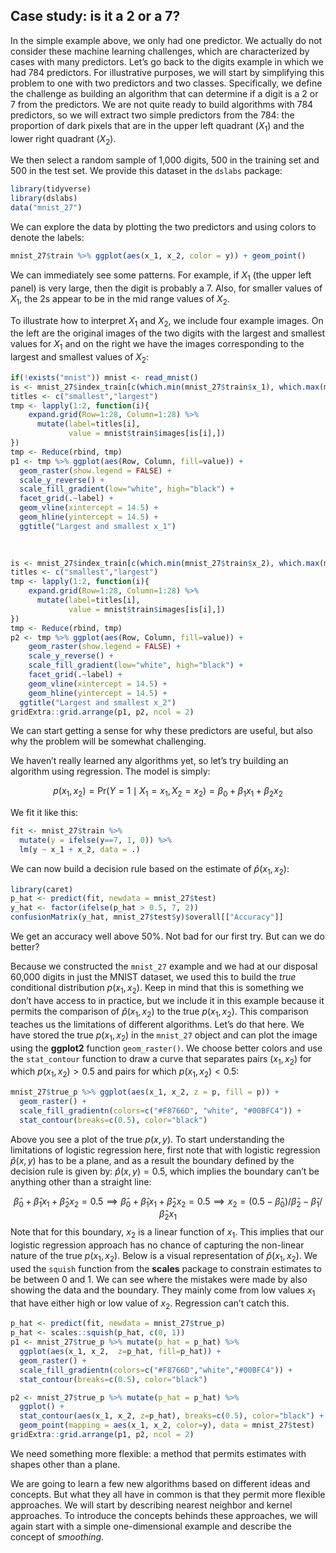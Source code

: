 ## Case study: is it a 2 or a 7? {#two-or-seven}

In the simple example above, we only had one predictor. We actually do not consider these machine learning challenges, which are characterized by cases with many predictors. Let's go back to the digits example in which we had 784 predictors. For illustrative purposes, we will start by simplifying this problem to one with two predictors and two classes. Specifically, we define the challenge as building an algorithm that can determine if a digit is a 2 or 7 from the predictors. We are not quite ready to build algorithms with 784 predictors, so we will extract two simple predictors from the 784: the proportion of dark pixels that are in the upper left quadrant ($X_1$) and the lower right quadrant ($X_2$).

We then select a random sample of 1,000 digits, 500 in the training set and 500 in the test set. We provide this dataset in the `dslabs` package:

```r
library(tidyverse)
library(dslabs)
data("mnist_27")
```

We can explore the data by plotting the two predictors and using colors to denote the labels:

```r
mnist_27$train %>% ggplot(aes(x_1, x_2, color = y)) + geom_point()
```

We can immediately see some patterns. For example, if $X_1$ (the upper left panel) is very large, then the digit is probably a 7. Also, for smaller values of $X_1$, the 2s appear to be in the mid range values of $X_2$. 

To illustrate how to interpret $X_1$ and $X_2$, we include four example images. On the left are the original images of the two digits with the largest and smallest values for $X_1$ and on the right we have the images corresponding to the largest and smallest values of $X_2$:

```r
if(!exists("mnist")) mnist <- read_mnist()
is <- mnist_27$index_train[c(which.min(mnist_27$train$x_1), which.max(mnist_27$train$x_1))]
titles <- c("smallest","largest")
tmp <- lapply(1:2, function(i){
    expand.grid(Row=1:28, Column=1:28) %>%  
      mutate(label=titles[i],  
             value = mnist$train$images[is[i],])
})
tmp <- Reduce(rbind, tmp)
p1 <- tmp %>% ggplot(aes(Row, Column, fill=value)) + 
  geom_raster(show.legend = FALSE) + 
  scale_y_reverse() +
  scale_fill_gradient(low="white", high="black") +
  facet_grid(.~label) + 
  geom_vline(xintercept = 14.5) +
  geom_hline(yintercept = 14.5) +
  ggtitle("Largest and smallest x_1")

    
 
is <- mnist_27$index_train[c(which.min(mnist_27$train$x_2), which.max(mnist_27$train$x_2))]
titles <- c("smallest","largest")
tmp <- lapply(1:2, function(i){
    expand.grid(Row=1:28, Column=1:28) %>%  
      mutate(label=titles[i],  
             value = mnist$train$images[is[i],])
})
tmp <- Reduce(rbind, tmp)
p2 <- tmp %>% ggplot(aes(Row, Column, fill=value)) + 
    geom_raster(show.legend = FALSE) + 
    scale_y_reverse() +
    scale_fill_gradient(low="white", high="black") +
    facet_grid(.~label) + 
    geom_vline(xintercept = 14.5) +
    geom_hline(yintercept = 14.5) +
  ggtitle("Largest and smallest x_2")
gridExtra::grid.arrange(p1, p2, ncol = 2)
```

We can start getting a sense for why these predictors are useful, but also why the problem will be somewhat challenging.

We haven't really learned any algorithms yet, so let's try building an algorithm using regression. The model is simply:

$$
p(x_1, x_2) = \mbox{Pr}(Y=1 \mid X_1=x_1 , X_2 = x_2) = 
\beta_0 + \beta_1 x_1 + \beta_2 x_2
$$

We fit it like this:

```r
fit <- mnist_27$train %>%
  mutate(y = ifelse(y==7, 1, 0)) %>%
  lm(y ~ x_1 + x_2, data = .)
```

We can now build a decision rule based on the estimate of $\hat{p}(x_1, x_2)$:

```r
library(caret)
p_hat <- predict(fit, newdata = mnist_27$test)
y_hat <- factor(ifelse(p_hat > 0.5, 7, 2))
confusionMatrix(y_hat, mnist_27$test$y)$overall[["Accuracy"]]
```

We get an accuracy well above 50%. Not bad for our first try. But can we do better?

Because we constructed the `mnist_27` example and we had at our disposal 60,000 digits in just the MNIST dataset, we used this to build the _true_ conditional distribution $p(x_1, x_2)$. Keep in mind that this is something we don't have access to in practice, but we include it in this example because it permits the comparison of $\hat{p}(x_1, x_2)$ to the true $p(x_1, x_2)$. This comparison teaches us the limitations of different algorithms. Let's do that here. We have stored the true $p(x_1,x_2)$ in the `mnist_27` object and can plot the image using the __ggplot2__ function `geom_raster()`.
We choose better colors and use the `stat_contour` function to draw a curve that separates pairs $(x_1,x_2)$ for which $p(x_1,x_2) > 0.5$ and pairs for which $p(x_1,x_2) < 0.5$:

```r
mnist_27$true_p %>% ggplot(aes(x_1, x_2, z = p, fill = p)) +
  geom_raster() +
  scale_fill_gradientn(colors=c("#F8766D", "white", "#00BFC4")) +
  stat_contour(breaks=c(0.5), color="black")
```

Above you see a plot of the true $p(x,y)$. To start understanding the limitations of logistic regression here, first note that with logistic regression $\hat{p}(x,y)$ has to be a plane, and as a result the boundary defined by the decision rule is given by: 
$\hat{p}(x,y) = 0.5$, which implies the boundary can't be anything other than a straight line:

$$
\hat{\beta}_0 + \hat{\beta}_1 x_1 + \hat{\beta}_2 x_2 = 0.5 \implies
\hat{\beta}_0 + \hat{\beta}_1 x_1 + \hat{\beta}_2 x_2 = 0.5  \implies
x_2 = (0.5-\hat{\beta}_0)/\hat{\beta}_2  -\hat{\beta}_1/\hat{\beta}_2 x_1
$$
Note that for this boundary, $x_2$ is a linear function of $x_1$. This implies that our logistic regression approach has no chance of capturing the non-linear nature of the true $p(x_1,x_2)$. Below is a visual representation of $\hat{p}(x_1, x_2)$. We used the `squish` function from the **scales** package to constrain estimates to be between 0 and 1. We can see where the mistakes were made by also showing the data and the boundary. They mainly come from low values $x_1$ that have either high or low value of $x_2$. Regression can't catch this.

```r
p_hat <- predict(fit, newdata = mnist_27$true_p)
p_hat <- scales::squish(p_hat, c(0, 1))
p1 <- mnist_27$true_p %>% mutate(p_hat = p_hat) %>%
  ggplot(aes(x_1, x_2,  z=p_hat, fill=p_hat)) +
  geom_raster() +
  scale_fill_gradientn(colors=c("#F8766D","white","#00BFC4")) +
  stat_contour(breaks=c(0.5), color="black") 

p2 <- mnist_27$true_p %>% mutate(p_hat = p_hat) %>%
  ggplot() +
  stat_contour(aes(x_1, x_2, z=p_hat), breaks=c(0.5), color="black") + 
  geom_point(mapping = aes(x_1, x_2, color=y), data = mnist_27$test) 
gridExtra::grid.arrange(p1, p2, ncol = 2)
```

We need something more flexible: a method that permits estimates with shapes other than a plane. 

We are going to learn a few new algorithms based on different ideas and concepts. But what they all have in common is that they permit more flexible approaches. We will start by describing nearest neighbor and kernel approaches. To introduce the concepts behinds these approaches, we will again start with a simple one-dimensional example and describe the concept of _smoothing_.

